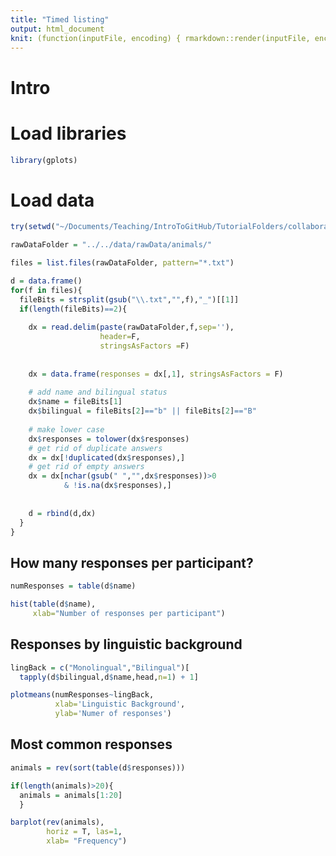 ```yaml
---
title: "Timed listing"
output: html_document
knit: (function(inputFile, encoding) { rmarkdown::render(inputFile, encoding = encoding, output_file = file.path(dirname(inputFile), "../../results/MainResults.html")) })
---
```


# Intro

# Load libraries

```r
library(gplots)
```


# Load data

```r
try(setwd("~/Documents/Teaching/IntroToGitHub/TutorialFolders/collaborationTutorial/analysis/R/"))
```


```r

rawDataFolder = "../../data/rawData/animals/"

files = list.files(rawDataFolder, pattern="*.txt")

d = data.frame()
for(f in files){
  fileBits = strsplit(gsub("\\.txt","",f),"_")[[1]]
  if(length(fileBits)==2){
  
    dx = read.delim(paste(rawDataFolder,f,sep=''), 
                    header=F,
                    stringsAsFactors =F)
    
    
    dx = data.frame(responses = dx[,1], stringsAsFactors = F)
    
    # add name and bilingual status
    dx$name = fileBits[1]
    dx$bilingual = fileBits[2]=="b" || fileBits[2]=="B"
    
    # make lower case
    dx$responses = tolower(dx$responses)
    # get rid of duplicate answers
    dx = dx[!duplicated(dx$responses),]
    # get rid of empty answers
    dx = dx[nchar(gsub(" ","",dx$responses))>0 
            & !is.na(dx$responses),]
    
    
    d = rbind(d,dx)
  }
}

```

## How many responses per participant?

```r

numResponses = table(d$name)

hist(table(d$name),
     xlab="Number of responses per participant")
```

## Responses by linguistic background

```r
lingBack = c("Monolingual","Bilingual")[
  tapply(d$bilingual,d$name,head,n=1) + 1]

plotmeans(numResponses~lingBack,
          xlab='Linguistic Background',
          ylab='Numer of responses')

```


## Most common responses

```r
animals = rev(sort(table(d$responses)))

if(length(animals)>20){
  animals = animals[1:20]
  }

barplot(rev(animals), 
        horiz = T, las=1,
        xlab= "Frequency")
```





